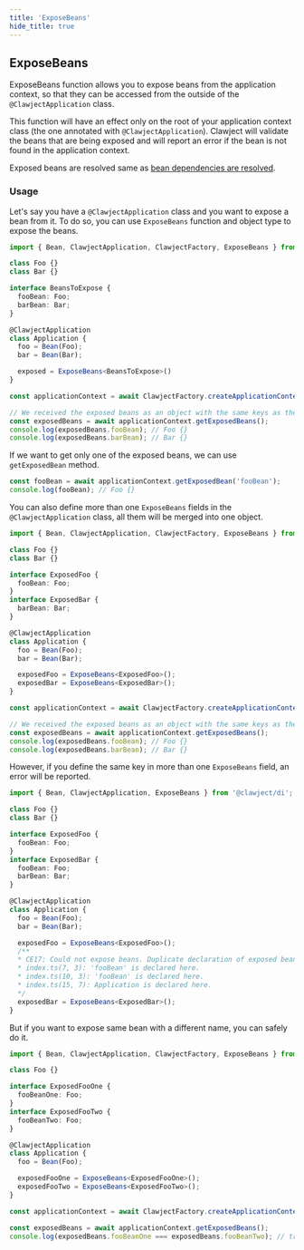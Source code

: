 ```yaml
---
title: 'ExposeBeans'
hide_title: true
---
```


## ExposeBeans

ExposeBeans function allows you to expose beans from the application context, so that they can be accessed from the outside of the `@ClawjectApplication` class.

This function will have an effect only on the root of your application context class (the one annotated with `@ClawjectApplication`).
Clawject will validate the beans that are being exposed and will report an error if the bean is not found in the application context.

Exposed beans are resolved same as [bean dependencies are resolved](/docs/overview/bean#how-dependencies-are-resolved).

### Usage

Let's say you have a `@ClawjectApplication` class and you want to expose a bean from it.
To do so, you can use `ExposeBeans` function and object type to expose the beans.

```ts
import { Bean, ClawjectApplication, ClawjectFactory, ExposeBeans } from '@clawject/di';

class Foo {}
class Bar {}

interface BeansToExpose {
  fooBean: Foo;
  barBean: Bar;
}

@ClawjectApplication
class Application {
  foo = Bean(Foo);
  bar = Bean(Bar);

  exposed = ExposeBeans<BeansToExpose>()
}

const applicationContext = await ClawjectFactory.createApplicationContext(Application);

// We received the exposed beans as an object with the same keys as the `BeansToExpose` interface
const exposedBeans = await applicationContext.getExposedBeans();
console.log(exposedBeans.fooBean); // Foo {}
console.log(exposedBeans.barBean); // Bar {}
```

If we want to get only one of the exposed beans, we can use `getExposedBean` method.

```ts
const fooBean = await applicationContext.getExposedBean('fooBean');
console.log(fooBean); // Foo {}
```

You can also define more than one `ExposeBeans` fields in the `@ClawjectApplication` class, all them will be merged into one object.

```ts
import { Bean, ClawjectApplication, ClawjectFactory, ExposeBeans } from '@clawject/di';

class Foo {}
class Bar {}

interface ExposedFoo {
  fooBean: Foo;
}
interface ExposedBar {
  barBean: Bar;
}

@ClawjectApplication
class Application {
  foo = Bean(Foo);
  bar = Bean(Bar);

  exposedFoo = ExposeBeans<ExposedFoo>();
  exposedBar = ExposeBeans<ExposedBar>();
}

const applicationContext = await ClawjectFactory.createApplicationContext(Application);

// We received the exposed beans as an object with the same keys as the `BeansToExpose` interface
const exposedBeans = await applicationContext.getExposedBeans();
console.log(exposedBeans.fooBean); // Foo {}
console.log(exposedBeans.barBean); // Bar {}
```

However, if you define the same key in more than one `ExposeBeans` field, an error will be reported.

```ts showLineNumbers
import { Bean, ClawjectApplication, ExposeBeans } from '@clawject/di';

class Foo {}
class Bar {}

interface ExposedFoo {
  fooBean: Foo;
}
interface ExposedBar {
  fooBean: Foo;
  barBean: Bar;
}

@ClawjectApplication
class Application {
  foo = Bean(Foo);
  bar = Bean(Bar);

  exposedFoo = ExposeBeans<ExposedFoo>();
  /**
  * CE17: Could not expose beans. Duplicate declaration of exposed beans property detected.
  * index.ts(7, 3): 'fooBean' is declared here.
  * index.ts(10, 3): 'fooBean' is declared here.
  * index.ts(15, 7): Application is declared here.
  */
  exposedBar = ExposeBeans<ExposedBar>();
}
```

But if you want to expose same bean with a different name, you can safely do it.

```ts
import { Bean, ClawjectApplication, ClawjectFactory, ExposeBeans } from '@clawject/di';

class Foo {}

interface ExposedFooOne {
  fooBeanOne: Foo;
}
interface ExposedFooTwo {
  fooBeanTwo: Foo;
}

@ClawjectApplication
class Application {
  foo = Bean(Foo);

  exposedFooOne = ExposeBeans<ExposedFooOne>();
  exposedFooTwo = ExposeBeans<ExposedFooTwo>();
}

const applicationContext = await ClawjectFactory.createApplicationContext(Application);

const exposedBeans = await applicationContext.getExposedBeans();
console.log(exposedBeans.fooBeanOne === exposedBeans.fooBeanTwo); // true
```
